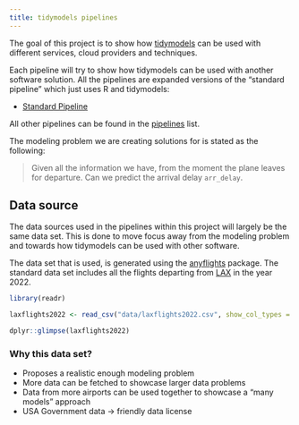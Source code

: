 ```yaml
---
title: tidymodels pipelines
---
```


The goal of this project is to show how [tidymodels](https://www.tidymodels.org/) can be used with different services, cloud providers and techniques. 

Each pipeline will try to show how tidymodels can be used with another software solution. All the pipelines are expanded versions of the "standard pipeline" which just uses R and tidymodels:

- [Standard Pipeline](pipelines/standard/index.qmd)

All other pipelines can be found in the [pipelines](pipelines.qmd) list.

The modeling problem we are creating solutions for is stated as the following:

> Given all the information we have, from the moment the plane leaves for departure. Can we predict the arrival delay `arr_delay`.

## Data source

The data sources used in the pipelines within this project will largely be the same data set. This is done to move focus away from the modeling problem and towards how tidymodels can be used with other software.

The data set that is used, is generated using the [anyflights](https://simonpcouch.github.io/anyflights/) package. The standard data set includes all the flights departing from [LAX](https://www.flylax.com/) in the year 2022.

```r
library(readr)

laxflights2022 <- read_csv("data/laxflights2022.csv", show_col_types = FALSE)

dplyr::glimpse(laxflights2022)
```

### Why this data set?

- Proposes a realistic enough modeling problem
- More data can be fetched to showcase larger data problems
- Data from more airports can be used together to showcase a "many models" approach
- USA Government data -> friendly data license 